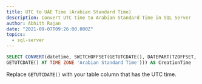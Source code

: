 ```yaml
---
title: UTC to UAE Time (Arabian Standard Time)
description: Convert UTC time to Arabian Standard Time in SQL Server
author: Abhith Rajan
date: "2021-09-07T09:26:00.000Z"
topics:
  - sql-server
---
```


```sql
SELECT CONVERT(datetime, SWITCHOFFSET(GETUTCDATE(), DATEPART(TZOFFSET,
GETUTCDATE() AT TIME ZONE 'Arabian Standard Time'))) AS CreationTime
```

Replace `GETUTCDATE()` with your table column that has the UTC time.
